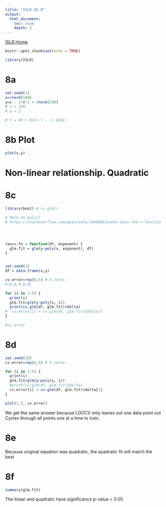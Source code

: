 ```yaml
---
title: "ISLR Q5.8"
output:
  html_document:
    toc: true
    depth: 2      
---
```

[ISLR Home](../index.html)

```r
knitr::opts_chunk$set(echo = TRUE)
```

```r
library(ISLR)
```

# 8a

```r
set.seed(1)
x=rnorm(100)
y=x - 2*x^2 + rnorm(100)
# n = 100
# p = 2

# Y = b0 + b1x1 + ...+ bpXp 
```


# 8b Plot

```r
plot(x,y)
```



# Non-linear relationship.  Quadratic

# 8c

```r
library(boot) # cv.glm()

# More on poly()
# https://stackoverflow.com/questions/19484053/what-does-the-r-function-poly-really-do




loocv.fn = function(df, exponent) {
  glm.fit = glm(y~poly(x, exponent), df)
}


set.seed(1)
df = data.frame(x,y)

cv.error=rep(0,5) # 5 zeros
#(0,0,0,0,0)

for (i in 1:5) {
  print(i)
  glm.fit=glm(y~poly(x, i))
  print(cv.glm(df, glm.fit)$delta)
#  cv.error[i] = cv.glm(df, glm.fit)$delta[]
}

#cv.error

```



# 8d

```r
set.seed(10)
cv.error=rep(0,5) # 5 zeros

for (i in 1:5) {
  print(i)
  glm.fit=glm(y~poly(x, i))
  #print(cv.glm(df, glm.fit)$delta)
  cv.error[i] = cv.glm(df, glm.fit)$delta[1]
}

plot(1:5, cv.error)

```


We get the same answer because LOOCV only leaves out one data point out
Cycles through all points one at a time to train.

# 8e

Because original equation was quadratic, the quadratic fit will match the best

# 8f

```r
summary(glm.fit)
```

The linear and quadratic have significance p-value < 0.05
